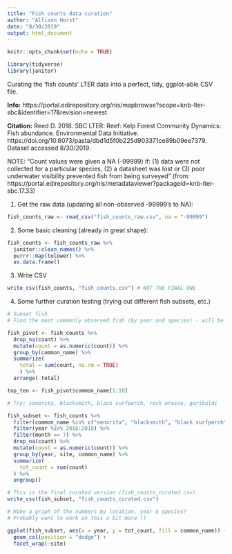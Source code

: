 ```yaml
---
title: "Fish counts data curation"
author: "Allison Horst"
date: "8/30/2019"
output: html_document
---
```


```r
knitr::opts_chunk$set(echo = TRUE)
```

```r
library(tidyverse)
library(janitor)
```


Curating the 'fish counts' LTER data into a perfect, tidy, ggplot-able CSV file. 

**Info:** https://portal.edirepository.org/nis/mapbrowse?scope=knb-lter-sbc&identifier=17&revision=newest

**Citation:** Reed D. 2018. SBC LTER: Reef: Kelp Forest Community Dynamics: Fish abundance. Environmental Data Initiative. https://doi.org/10.6073/pasta/dbd1d5f0b225d903371ce89b09ee7379. Dataset accessed 8/30/2019.

NOTE: "Count values were given a NA (-99999) if: (1) data were not collected for a particular species, (2) a datasheet was lost or (3) poor underwater visibility prevented fish from being surveyed" (from: https://portal.edirepository.org/nis/metadataviewer?packageid=knb-lter-sbc.17.33)

1. Get the raw data (updating all non-observed -99999's to NA):
```r

fish_counts_raw <- read_csv("fish_counts_raw.csv", na = "-99999")

```

2. Some basic cleaning (already in great shape): 
```r

fish_counts <- fish_counts_raw %>% 
  janitor::clean_names() %>% 
  purrr::map(tolower) %>% 
  as.data.frame()

```

3. Write CSV
```r

write_csv(fish_counts, "fish_counts.csv") # NOT THE FINAL ONE

```

4. Some further curation testing (trying out different fish subsets, etc.)
```r
# Subset fish
# Find the most commonly observed fish (by year and species) - will be more interesting than a bunch of 0's

fish_pivot <- fish_counts %>% 
  drop_na(count) %>% 
  mutate(count = as.numeric(count)) %>% 
  group_by(common_name) %>% 
  summarize(
    total = sum(count, na.rm = TRUE)
    ) %>% 
  arrange(-total)

top_ten <- fish_pivot$common_name[1:10]

# Try: senorita, blacksmith, black surfperch, rock wrasse, garibaldi

fish_subset <- fish_counts %>% 
  filter(common_name %in% c("senorita", "blacksmith", "black surfperch", "rock wrasse", "garibaldi")) %>% 
  filter(year %in% 2016:2018) %>% 
  filter(month == 7) %>% 
  drop_na(count) %>% 
  mutate(count = as.numeric(count)) %>% 
  group_by(year, site, common_name) %>% 
  summarize(
    tot_count = sum(count)
  ) %>% 
  ungroup()

# This is the final curated version (fish_counts_curated.csv)
write_csv(fish_subset, "fish_counts_curated.csv")

# Make a graph of the numbers by location, year & species?
# Probably want to work on this a bit more ()

ggplot(fish_subset, aes(x = year, y = tot_count, fill = common_name)) +
  geom_col(position = "dodge") +
  facet_wrap(~site)

```

